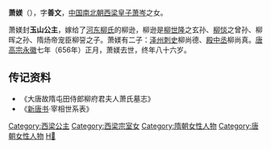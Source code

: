 {{東亞女性歷史人物
| 名稱=萧𫱮媄
| 身份=[[西梁|梁朝]]公主
| 畫像=
| 說明=
| 姓=萧
| 名={{僻字|𫱮|左女右惠}}媄
| 字=善文
| 封爵=[[公主|公主]]
| 位號=
| 封號=玉山公主
| 出生年=571年
| 逝世年=656年
| 父親=[[萧岑|萧岑]]
| 夫=[[柳逊|柳逊]]
| 夫之父=[[柳䛒|柳䛒]]
| 子=[[柳尚德|柳尚德]]、[[柳尚真|柳尚真]]
|}}
{{CJK-New-Char|2BC6E|ver=E}}
'''萧{{僻字|𫱮|左女右惠}}媄'''（{{bd|571年||656年||X}}），字'''善文'''，[[中国|中国]][[南北朝|南北朝]][[西梁|西梁]][[皇子|皇子]][[萧岑|萧岑]]之女。

萧{{僻字|𫱮|左女右惠}}媄封'''玉山公主'''，嫁给了[[河东柳氏|河东柳氏]]的柳逊，柳逊是[[柳世隆|柳世隆]]之玄孙、[[柳惔|柳惔]]之曾孙、柳晖之孙、隋炀帝宠臣柳䛒之子。萧{{僻字|𫱮|左女右惠}}媄有二子：[[泽州|泽州]][[刺史|刺史]]柳尚德、[[殿中丞|殿中丞]]柳尚真。[[唐高宗|唐高宗]][[永徽|永徽]]七年（656年）正月，萧{{僻字|𫱮|左女右惠}}媄去世，终年八十六岁。

== 传记资料 ==
*《大唐故隋屯田侍郎柳府君夫人萧氏墓志》
*《[[新唐书|新唐书]]·宰相世系表》 

[[Category:西梁公主|Category:西梁公主]]
[[Category:西梁宗室女|Category:西梁宗室女]]
[[Category:隋朝女性人物|Category:隋朝女性人物]]
[[Category:唐朝女性人物|Category:唐朝女性人物]]
[[Category:兰陵萧氏|H𫱮]]